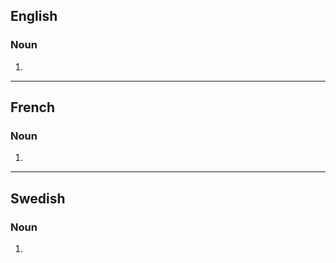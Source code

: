 {{also|Opiums}}
==English==

===Noun===
{{head|en|noun form}}

# {{plural of|opium|lang=en}}

----

==French==

===Noun===
{{head|fr|noun plural form|g=m}}

# {{plural of|opium|lang=fr}}

----

==Swedish==

===Noun===
{{head|sv|noun form}}

# {{sv-noun-form-indef-gen|opium}}